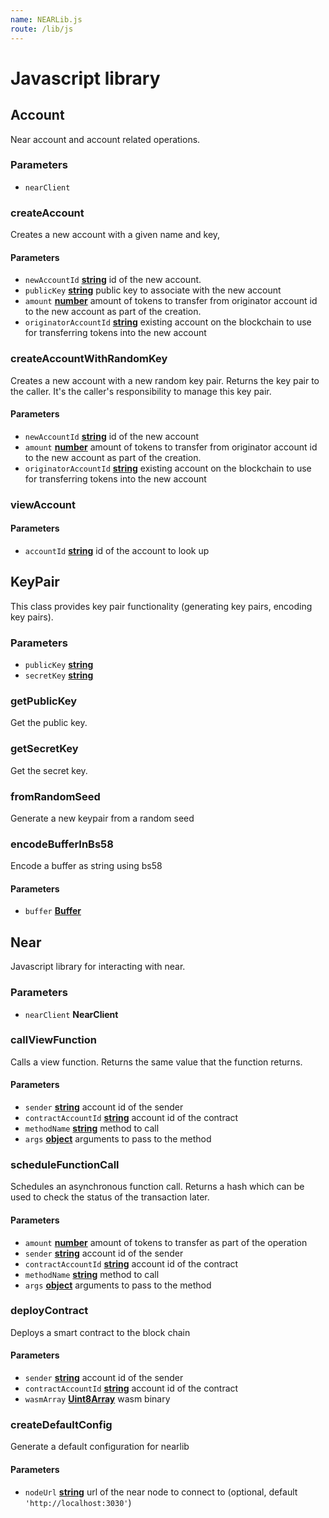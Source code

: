 ```yaml
---
name: NEARLib.js
route: /lib/js
---
```


# Javascript library

## Account

Near account and account related operations.

### Parameters

-   `nearClient`

### createAccount

Creates a new account with a given name and key,

#### Parameters

-   `newAccountId` **[string](https://developer.mozilla.org/docs/Web/JavaScript/Reference/Global_Objects/String)** id of the new account.
-   `publicKey` **[string](https://developer.mozilla.org/docs/Web/JavaScript/Reference/Global_Objects/String)** public key to associate with the new account
-   `amount` **[number](https://developer.mozilla.org/docs/Web/JavaScript/Reference/Global_Objects/Number)** amount of tokens to transfer from originator account id to the new account as part of the creation.
-   `originatorAccountId` **[string](https://developer.mozilla.org/docs/Web/JavaScript/Reference/Global_Objects/String)** existing account on the blockchain to use for transferring tokens into the new account

### createAccountWithRandomKey

Creates a new account with a new random key pair. Returns the key pair to the caller. It's the caller's responsibility to
manage this key pair.

#### Parameters

-   `newAccountId` **[string](https://developer.mozilla.org/docs/Web/JavaScript/Reference/Global_Objects/String)** id of the new account
-   `amount` **[number](https://developer.mozilla.org/docs/Web/JavaScript/Reference/Global_Objects/Number)** amount of tokens to transfer from originator account id to the new account as part of the creation.
-   `originatorAccountId` **[string](https://developer.mozilla.org/docs/Web/JavaScript/Reference/Global_Objects/String)** existing account on the blockchain to use for transferring tokens into the new account

### viewAccount

#### Parameters

-   `accountId` **[string](https://developer.mozilla.org/docs/Web/JavaScript/Reference/Global_Objects/String)** id of the account to look up

## KeyPair

This class provides key pair functionality (generating key pairs, encoding key pairs).

### Parameters

-   `publicKey` **[string](https://developer.mozilla.org/docs/Web/JavaScript/Reference/Global_Objects/String)**
-   `secretKey` **[string](https://developer.mozilla.org/docs/Web/JavaScript/Reference/Global_Objects/String)**

### getPublicKey

Get the public key.

### getSecretKey

Get the secret key.

### fromRandomSeed

Generate a new keypair from a random seed

### encodeBufferInBs58

Encode a buffer as string using bs58

#### Parameters

-   `buffer` **[Buffer](https://nodejs.org/api/buffer.html)**

## Near

Javascript library for interacting with near.

### Parameters

-   `nearClient` **NearClient**

### callViewFunction

Calls a view function. Returns the same value that the function returns.

#### Parameters

-   `sender` **[string](https://developer.mozilla.org/docs/Web/JavaScript/Reference/Global_Objects/String)** account id of the sender
-   `contractAccountId` **[string](https://developer.mozilla.org/docs/Web/JavaScript/Reference/Global_Objects/String)** account id of the contract
-   `methodName` **[string](https://developer.mozilla.org/docs/Web/JavaScript/Reference/Global_Objects/String)** method to call
-   `args` **[object](https://developer.mozilla.org/docs/Web/JavaScript/Reference/Global_Objects/Object)** arguments to pass to the method

### scheduleFunctionCall

Schedules an asynchronous function call. Returns a hash which can be used to
check the status of the transaction later.

#### Parameters

-   `amount` **[number](https://developer.mozilla.org/docs/Web/JavaScript/Reference/Global_Objects/Number)** amount of tokens to transfer as part of the operation
-   `sender` **[string](https://developer.mozilla.org/docs/Web/JavaScript/Reference/Global_Objects/String)** account id of the sender
-   `contractAccountId` **[string](https://developer.mozilla.org/docs/Web/JavaScript/Reference/Global_Objects/String)** account id of the contract
-   `methodName` **[string](https://developer.mozilla.org/docs/Web/JavaScript/Reference/Global_Objects/String)** method to call
-   `args` **[object](https://developer.mozilla.org/docs/Web/JavaScript/Reference/Global_Objects/Object)** arguments to pass to the method

### deployContract

Deploys a smart contract to the block chain

#### Parameters

-   `sender` **[string](https://developer.mozilla.org/docs/Web/JavaScript/Reference/Global_Objects/String)** account id of the sender
-   `contractAccountId` **[string](https://developer.mozilla.org/docs/Web/JavaScript/Reference/Global_Objects/String)** account id of the contract
-   `wasmArray` **[Uint8Array](https://developer.mozilla.org/docs/Web/JavaScript/Reference/Global_Objects/Uint8Array)** wasm binary

### createDefaultConfig

Generate a default configuration for nearlib

#### Parameters

-   `nodeUrl` **[string](https://developer.mozilla.org/docs/Web/JavaScript/Reference/Global_Objects/String)** url of the near node to connect to (optional, default `'http://localhost:3030'`)
